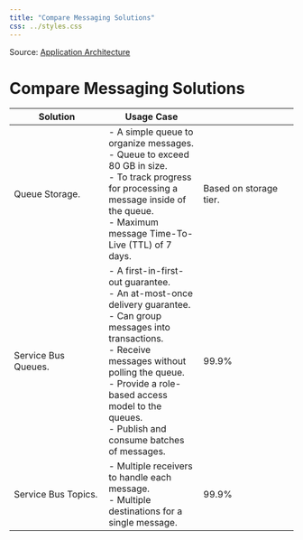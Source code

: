 ```yaml
---
title: "Compare Messaging Solutions"
css: ../styles.css
---
```


Source: [Application Architecture](https://microsoftlearning.github.io/AZ-305-DesigningMicrosoftAzureInfrastructureSolutions/Instructions/CaseStudy/06-Apparchitecture.html)

# Compare Messaging Solutions

|Solution|Usage Case||SLA|
|---|---|---|
|Queue Storage.|- A simple queue to organize messages.<br/>- Queue to exceed 80 GB in size.<br/>- To track progress for processing a message inside of the queue.<br/>- Maximum message Time-To-Live (TTL) of 7 days.|Based on storage tier.|
|Service Bus Queues.|- A first-in-first-out guarantee.<br/>- An at-most-once delivery guarantee.<br/>- Can group messages into transactions.<br/>- Receive messages without polling the queue.<br/>- Provide a role-based access model to the queues.<br/>- Publish and consume batches of messages.|99.9%|
|Service Bus Topics.|- Multiple receivers to handle each message.<br/>- Multiple destinations for a single message.|99.9%|
